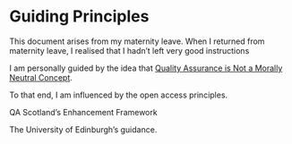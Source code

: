 # Guiding Principles

This document arises from my maternity leave. When I returned from maternity leave, I realised that I hadn't left very good instructions

I am personally guided by the idea that [Quality Assurance is Not a Morally Neutral Concept](https://jillymackay.com/post/moral-quality-assurance/).

To that end, I am influenced by the open access principles.

QA Scotland's Enhancement Framework

The University of Edinburgh's guidance.
